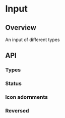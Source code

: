 
<Meta of={InputStories} />

# Input

<ResourceLinks
  sourceCode="https://github.com/cultureamp/kaizen-design-system/tree/main/packages/components/src/Input"
  className="!mb-8"
/>

<KaioNotification />

<Installation
  installCommand="yarn add @kaizen/components"
  importStatement='import { Input } from "@kaizen/components"'
/>

## Overview

An input of different types

<Canvas of={InputStories.Playground} />
<Controls of={InputStories.Playground} />

## API

### Types
<Canvas of={InputStories.Types} />

### Status
<Canvas of={InputStories.Status} />

### Icon adornments
<Canvas of={InputStories.Icons} />

### Reversed
<Canvas of={InputStories.Reversed} />
